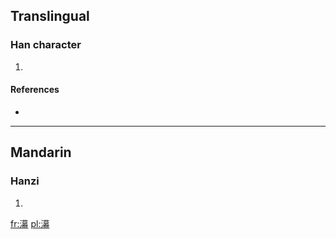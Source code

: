 ==Translingual==

===Han character===
{{Han char|rn=85|rad=水|as=14|sn=17|four=|canj=水廿日月 (ETAB)}}

# {{defn|Han|sort=水14}}

====References====
* {{Han ref|kx=0655.250|dkj=18485|dj=1065.220|hdz=31766.040|uh=6FD7|ud=28631}}

----

==Mandarin==

===Hanzi===
{{cmn-hanzi|pin=[[mì]] ([[mi4]])|wg=mi<sup>4</sup>}}

# {{defn|lang=cmn|sort=水14}}

[[fr:濗]]
[[pl:濗]]